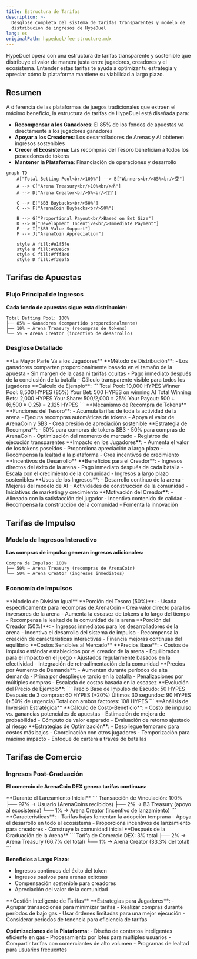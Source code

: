 ```yaml
---
title: Estructura de Tarifas
description: >-
  Desglose completo del sistema de tarifas transparentes y modelo de
  distribución de ingresos de HypeDuel
lang: es
originalPath: hypeduel/fee-structure.mdx
---
```

HypeDuel opera con una estructura de tarifas transparente y sostenible que distribuye el valor de manera justa entre jugadores, creadores y el ecosistema. Entender estas tarifas te ayuda a optimizar tu estrategia y apreciar cómo la plataforma mantiene su viabilidad a largo plazo.

## Resumen

A diferencia de las plataformas de juegos tradicionales que extraen el máximo beneficio, la estructura de tarifas de HypeDuel está diseñada para:

- **Recompensar a los Ganadores**: El 85% de los fondos de apuestas va directamente a los jugadores ganadores
- **Apoyar a los Creadores**: Los desarrolladores de Arenas y AI obtienen ingresos sostenibles
- **Crecer el Ecosistema**: Las recompras del Tesoro benefician a todos los poseedores de tokens
- **Mantener la Plataforma**: Financiación de operaciones y desarrollo

```mermaid
graph TD
    A["Total Betting Pool<br/>100%"] --> B["Winners<br/>85%<br/>🏆"]
    A --> C["Arena Treasury<br/>10%<br/>💰"]
    A --> D["Arena Creator<br/>5%<br/>👨‍💻"]

    C --> E["$B3 Buybacks<br/>50%"]
    C --> F["ArenaCoin Buybacks<br/>50%"]

    B --> G["Proportional Payout<br/>Based on Bet Size"]
    D --> H["Development Incentive<br/>Immediate Payment"]
    E --> I["$B3 Value Support"]
    F --> J["ArenaCoin Appreciation"]

    style A fill:#e1f5fe
    style B fill:#c8e6c9
    style C fill:#fff3e0
    style D fill:#f3e5f5
```

## Tarifas de Apuestas

### Flujo Principal de Ingresos

**Cada fondo de apuestas sigue esta distribución:**

```
Total Betting Pool: 100%
├── 85% → Ganadores (compartido proporcionalmente)
├── 10% → Arena Treasury (recompras de tokens)
└── 5% → Arena Creator (incentivo de desarrollo)
```

### Desglose Detallado

<Tabs>
  <Tab title="Pagos a Ganadores (85%)">
    **La Mayor Parte Va a los Jugadores** **Método de Distribución**: - Los ganadores comparten proporcionalmente basado en el tamaño de la apuesta - Sin margen de la casa ni tarifas ocultas - Pago inmediato después de la conclusión de la batalla - Cálculo transparente visible para todos los jugadores **Cálculo de Ejemplo**: ``` Total Pool: 10,000 HYPES Winner Pool: 8,500 HYPES (85%) Your Bet: 500 HYPES on winning AI Total Winning Bets: 2,000 HYPES Your Share: 500/2,000 = 25% Your Payout: 500 + (6,500 × 0.25) = 2,125 HYPES ```
  </Tab>

<Tab title="Arena Treasury (10%)">
  **Mecanismo de Recompra de Tokens** **Funciones del Tesoro**: - Acumula tarifas de toda la actividad de la arena - Ejecuta recompras automáticas de tokens - Apoya el valor de ArenaCoin y $B3 - Crea presión de apreciación sostenible **Estrategia de Recompra**: - 50% para compras de tokens $B3 - 50% para compras de ArenaCoin - Optimización del momento de mercado - Registros de ejecución transparentes **Impacto en los Jugadores**: - Aumenta el valor de los tokens poseídos - Proporciona apreciación a largo plazo - Recompensa la lealtad a la plataforma - Crea incentivos de crecimiento
</Tab>

  <Tab title="Arena Creator (5%)">
    **Incentivos de Desarrollo** **Beneficios para el Creador**: - Ingresos directos del éxito de la arena - Pago inmediato después de cada batalla - Escala con el crecimiento de la comunidad - Ingresos a largo plazo sostenibles **Usos de los Ingresos**: - Desarrollo continuo de la arena - Mejoras del modelo de AI - Actividades de construcción de la comunidad - Iniciativas de marketing y crecimiento **Motivación del Creador**: - Alineado con la satisfacción del jugador - Incentiva contenido de calidad - Recompensa la construcción de la comunidad - Fomenta la innovación
  </Tab>
</Tabs>

## Tarifas de Impulso

### Modelo de Ingresos Interactivo

**Las compras de impulso generan ingresos adicionales:**

```
Compra de Impulso: 100%
├── 50% → Arena Treasury (recompras de ArenaCoin)
└── 50% → Arena Creator (ingresos inmediatos)
```

### Economía de Impulsos

<AccordionGroup>
  <Accordion title="Distribución de Ingresos">
    **Modelo de División Igual** **Porción del Tesoro (50%)**: - Usada específicamente para recompras de ArenaCoin - Crea valor directo para los inversores de la arena - Aumenta la escasez de tokens a lo largo del tiempo - Recompensa la lealtad de la comunidad de la arena **Porción del Creador (50%)**: - Ingresos inmediatos para los desarrolladores de la arena - Incentiva el desarrollo del sistema de impulso - Recompensa la creación de características interactivas - Financia mejoras continuas del equilibrio
  </Accordion>

<Accordion title="Precios Dinámicos">
  **Costos Sensibles al Mercado** **Precios Base**: - Costos de impulso estándar establecidos por el creador de la arena - Equilibrados para el impacto en el juego - Ajustados regularmente basados en la efectividad - Integración de retroalimentación de la comunidad **Precios por Aumento de Demanda**: - Aumentan durante períodos de alta demanda - Prima por despliegue tardío en la batalla - Penalizaciones por múltiples compras - Escalada de costos basada en la escasez **Evolución del Precio de Ejemplo**: ``` Precio Base de Impulso de Escudo: 50 HYPES Después de 3 compras: 60 HYPES (+20%) Últimos 30 segundos: 90 HYPES (+50% de urgencia) Total con ambos factores: 108 HYPES ```
</Accordion>

  <Accordion title="Consideraciones de ROI">
    **Análisis de Inversión Estratégica** **Cálculo de Costo-Beneficio**: - Costo de impulso vs. ganancias potenciales de apuestas - Estimación de mejora de probabilidad - Cómputo de valor esperado - Evaluación de retorno ajustado al riesgo **Estrategias de Optimización**: - Despliegue temprano para costos más bajos - Coordinación con otros jugadores - Temporización para máximo impacto - Enfoque de cartera a través de batallas
  </Accordion>
</AccordionGroup>

## Tarifas de Comercio

### Ingresos Post-Graduación

**El comercio de ArenaCoin DEX genera tarifas continuas:**

<Tabs>
  <Tab title="Tarifas de Fase de Vinculación">
    **Durante el Lanzamiento Inicial** 
    ``` 
    Transacción de Vinculación: 100% 
    ├── 97% → Usuario (ArenaCoins recibidos) 
    ├── 2% → B3 Treasury (apoyo al ecosistema) 
    └── 1% → Arena Creator (incentivo de lanzamiento) 
    ``` 
    **Características**: 
    - Tarifas bajas fomentan la adopción temprana 
    - Apoya el desarrollo en todo el ecosistema 
    - Proporciona incentivos de lanzamiento para creadores 
    - Construye la comunidad inicial
  </Tab>

<Tab title="Tarifas de Comercio DEX">
  **Después de la Graduación de la Arena** 
  ``` 
  Tarifa de Comercio DEX: 3% total 
  ├── 2% → Arena Treasury (66.7% del total) 
  └── 1% → Arena Creator (33.3% del total) 
  ``` 

 **Beneficios a Largo Plazo**: 
  - Ingresos continuos del éxito del token 
  - Ingresos pasivos para arenas exitosas 
  - Compensación sostenible para creadores 
  - Apreciación del valor de la comunidad 
</Tab>

  <Tab title="Optimización de Tarifas">
    **Gestión Inteligente de Tarifas** 
    **Estrategias para Jugadores**: 
    - Agrupar transacciones para minimizar tarifas 
    - Realizar compras durante períodos de bajo gas 
    - Usar órdenes limitadas para una mejor ejecución 
    - Considerar períodos de tenencia para eficiencia de tarifas 

   **Optimizaciones de la Plataforma**: 
    - Diseño de contratos inteligentes eficiente en gas 
    - Procesamiento por lotes para múltiples usuarios 
    - Compartir tarifas con comerciantes de alto volumen 
    - Programas de lealtad para usuarios frecuentes
  </Tab>
</Tabs>
